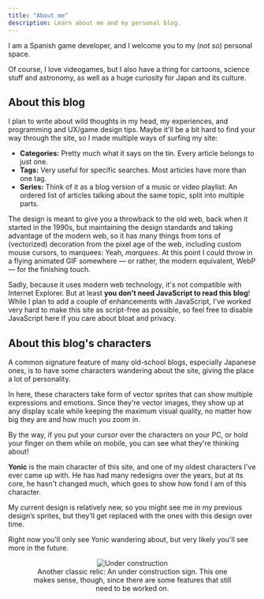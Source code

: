 ---
title: "About me"
description: Learn about me and my personal blog.
---


I am a Spanish game developer, and I welcome you to my (not so) personal space.

Of course, I love videogames, but I also have a thing for cartoons, science stuff and astronomy, 
as well as a huge curiosity for Japan and its culture.

## About this blog

I plan to write about wild thoughts in my head, my experiences, and
programming and UX/game design tips. Maybe it'll be a bit hard to find your
way through the site, so I made multiple ways of surfing my site:

* **Categories:** Pretty much what it says on the tin. Every article belongs to just one.
* **Tags:** Very useful for specific searches. Most articles have more than one tag.
* **Series:** Think of it as a blog version of a music or video playlist:
An ordered list of articles talking about the same topic, split into
multiple parts.

The design is meant to give you a throwback to the old web, back when it started
in the 1990s, but maintaining the design standards and taking advantage of
the modern web, so it has many things from tons of (vectorized) decoration from
the pixel age of the web, including custom mouse cursors, to marquees: Yeah, *marquees*.
At this point I could throw in a flying animated GIF somewhere
&mdash; or rather, the modern equivalent, WebP &mdash; for the finishing touch.

Sadly, because it uses modern web technology, it's not compatible with Internet Explorer.
But at least **you don't need JavaScript to read this blog**!
While I plan to add a couple of enhancements with JavaScript,
I've worked very hard to make this site as script-free as possible, so feel free
to disable JavaScript here if you care about bloat and privacy.

## About this blog's characters

A common signature feature of many old-school blogs, especially Japanese ones,
is to have some characters wandering about the site, giving the place a lot of personality.

In here, these characters take form of vector sprites that can show multiple expressions and emotions.
Since they're vector images, they show up at any display scale while keeping the maximum visual quality,
no matter how big they are and how much you zoom in.

By the way, if you put your cursor over the characters on your PC, or hold your finger on them while on mobile,
you can see what they're thinking about!

**Yonic** is the main character of this site, and one of my oldest characters I've ever came up with.
He has had many redesigns over the years, but at its core, he hasn't changed much,
which goes to show how fond I am of this character.

<TextBubble position="bottom" alignment="far" theme="yonic">
    My current design is relatively new, so you might see me in my previous design’s sprites, 
    but they’ll get replaced with the ones with this design over time.
</TextBubble>
<Chara name="yonic" set="summer" sprite="normal" thoughts="Yonic is happy to see you!" />

Right now you'll only see Yonic wandering about, but very likely you'll see more in the future.

<figure style="text-align: center;">
    <Image style="width: auto; height: auto;" src={UnderConstruction} alt="Under construction" width={UnderConstruction.width} height={UnderConstruction.height} />
    <figcaption>
        Another classic relic: An under construction sign.
        This one makes sense, though, since there are some features that still need to be worked on.
    </figcaption>
</figure>